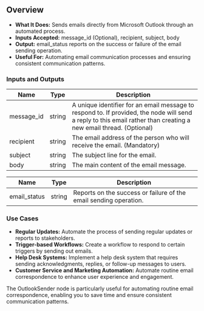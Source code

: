 ## Overview

- **What It Does:** Sends emails directly from Microsoft Outlook through an automated process.
- **Inputs Accepted:** message_id (Optional), recipient, subject, body
- **Output:** email_status reports on the success or failure of the email sending operation.
- **Useful For:** Automating email communication processes and ensuring consistent communication patterns.

### Inputs and Outputs

| Name       | Type   | Description                                                                                                                                                       |
| ---------- | ------ | ----------------------------------------------------------------------------------------------------------------------------------------------------------------- |
| message_id | string | A unique identifier for an email message to respond to. If provided, the node will send a reply to this email rather than creating a new email thread. (Optional) |
| recipient  | string | The email address of the person who will receive the email. (Mandatory)                                                                                           |
| subject    | string | The subject line for the email.                                                                                                                                   |
| body       | string | The main content of the email message.                                                                                                                            |

| Name         | Type   | Description                                                       |
| ------------ | ------ | ----------------------------------------------------------------- |
| email_status | string | Reports on the success or failure of the email sending operation. |

### Use Cases

- **Regular Updates:** Automate the process of sending regular updates or reports to stakeholders.
- **Trigger-based Workflows:** Create a workflow to respond to certain triggers by sending out emails.
- **Help Desk Systems:** Implement a help desk system that requires sending acknowledgments, replies, or follow-up messages to users.
- **Customer Service and Marketing Automation:** Automate routine email correspondence to enhance user experience and engagement.

The OutlookSender node is particularly useful for automating routine email correspondence, enabling you to save time and ensure consistent communication patterns.
